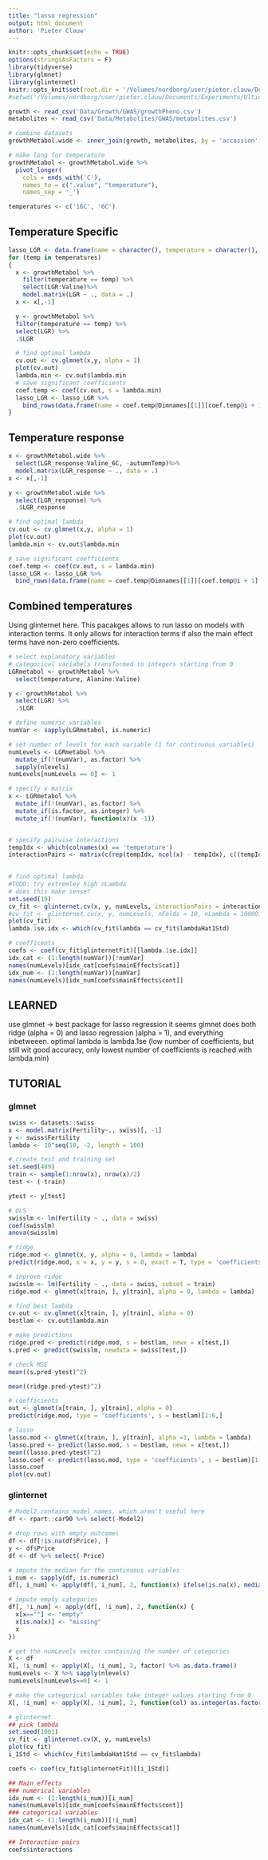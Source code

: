 ```yaml
---
title: "lasso regression"
output: html_document
author: 'Pieter Clauw'
---
```


```r
knitr::opts_chunk$set(echo = TRUE)
options(stringsAsFactors = F)
library(tidyverse)
library(glmnet)
library(glinternet)
knitr::opts_knit$set(root.dir = '/Volumes/nordborg/user/pieter.clauw/Documents/Experiments/UltimateQandD/')
#setwd('/Volumes/nordborg/user/pieter.clauw/Documents/Experiments/UltimateQandD/')
```


```r
growth <- read_csv('Data/Growth/GWAS/growthPheno.csv')
metabolites <- read_csv('Data/Metabolites/GWAS/metabolites.csv')
```
```r
# combine datasets
growthMetabol.wide <- inner_join(growth, metabolites, by = 'accession')

# make long for temperature
growthMetabol <- growthMetabol.wide %>%
  pivot_longer(
    cols = ends_with('C'),
    names_to = c(".value", "temperature"),
    names_sep = '_')
```

```r
temperatures <- c('16C', '6C')
```


## Temperature Specific

```r
lasso_LGR <- data.frame(name = character(), temperature = character(), coefficient = numeric())
for (temp in temperatures)
{
  x <- growthMetabol %>%
    filter(temperature == temp) %>%
    select(LGR:Valine)%>%
    model.matrix(LGR ~ ., data = .)
  x <- x[,-1]

  y <- growthMetabol %>%
  filter(temperature == temp) %>%
  select(LGR) %>%
  .$LGR

  # find optimal lambda
  cv.out <- cv.glmnet(x,y, alpha = 1)
  plot(cv.out)  
  lambda.min <- cv.out$lambda.min
  # save significant coefficients
  coef.temp <- coef(cv.out, s = lambda.min)
  lasso_LGR <- lasso_LGR %>%
    bind_rows(data.frame(name = coef.temp@Dimnames[[1]][coef.temp@i + 1], temperature = temp, coefficient = coef.temp@x))
}
```

## Temperature response
```r
x <- growthMetabol.wide %>%
  select(LGR_response:Valine_6C, -autumnTemp)%>%
  model.matrix(LGR_response ~ ., data = .)
x <- x[,-1]

y <- growthMetabol.wide %>%
  select(LGR_response) %>%
  .$LGR_response

# find optimal lambda
cv.out <- cv.glmnet(x,y, alpha = 1)
plot(cv.out)  
lambda.min <- cv.out$lambda.min

# save significant coefficients
coef.temp <- coef(cv.out, s = lambda.min)
lasso_LGR <- lasso_LGR %>%
  bind_rows(data.frame(name = coef.temp@Dimnames[[1]][coef.temp@i + 1], temperature = 'response', coefficient = coef.temp@x))

```


## Combined temperatures
Using glinternet here.
This pacakges allows to run lasso on models with interaction terms.
It only allows for interaction terms if also the main effect terms have non-zero coefficients.
```r
# select explanatory variables
# categorical variabels transformed to integers starting from 0
LGRmetabol <- growthMetabol %>%
  select(temperature, Alanine:Valine)

y <- growthMetabol %>%
  select(LGR) %>%
  .$LGR

# define numeric variables
numVar <- sapply(LGRmetabol, is.numeric)

# set number of levels for each variable (1 for continuous variables)
numLevels <- LGRmetabol %>%
  mutate_if(!(numVar), as.factor) %>%
  sapply(nlevels)
numLevels[numLevels == 0] <- 1

# specify x matrix
x <- LGRmetabol %>%
  mutate_if(!(numVar), as.factor) %>%
  mutate_if(is.factor, as.integer) %>%
  mutate_if(!(numVar), function(x)(x -1))


# specify pairwise interactions
tempIdx <- which(colnames(x) == 'temperature')
interactionPairs <- matrix(c(rep(tempIdx, ncol(x) - tempIdx), c((tempIdx + 1):ncol(x))), ncol = 2)
  

# find optimal lambda
#TODO: try extremley high nLambda
# does this make sense?
set.seed(19)
cv_fit <- glinternet.cv(x, y, numLevels, interactionPairs = interactionPairs, nLambda = 500000, numCores = 8)
#cv_fit <- glinternet.cv(x, y, numLevels, nFolds = 10, nLambda = 10000)
plot(cv_fit)
lambda.1se.idx <- which(cv_fit$lambda == cv_fit$lambdaHat1Std)

# coefficents
coefs <- coef(cv_fit$glinternetFit)[[lambda.1se.idx]]
idx_cat <- (1:length(numVar))[!numVar]
names(numLevels)[idx_cat[coefs$mainEffects$cat]]
idx_num <- (1:length(numVar))[numVar]
names(numLevels)[idx_num[coefs$mainEffects$cont]]
```





## LEARNED
use glmnet -> best package for lasso regression it seems
glmnet does both ridge (alpha = 0) and lasso regression )alpha = 1), and everything inbetweeen.
 optimal lambda is lambda.1se (low number of coefficients, but still wit good accuracy, only lowest number of coefficients is reached with lambda.min)
 
 



## TUTORIAL
### glmnet
```r
swiss <- datasets::swiss
x <- model.matrix(Fertility~., swiss)[, -1]
y <- swiss$Fertility
lambda <- 10^seq(10, -2, length = 100)

# create test and training set
set.seed(489)
train <- sample(1:nrow(x), nrow(x)/2)
test <- (-train)

ytest <- y[test]

# OLS
swisslm <- lm(Fertility ~ ., data = swiss)
coef(swisslm)
anova(swisslm)

# ridge
ridge.mod <- glmnet(x, y, alpha = 0, lambda = lambda)
predict(ridge.mod, x = x, y = y, s = 0, exact = T, type = 'coefficients')[1:6, ]

# inprove ridge
swisslm <- lm(Fertility ~ ., data = swiss, subset = train)
ridge.mod <- glmnet(x[train, ], y[train], alpha = 0, lambda = lambda)

# find best lambda
cv.out <- cv.glmnet(x[train, ], y[train], alpha = 0)
bestlam <- cv.out$lambda.min

# make predictions
ridge.pred <- predict(ridge.mod, s = bestlam, newx = x[test,])
s.pred <- predict(swisslm, newdata = swiss[test,])

# check MSE
mean((s.pred-ytest)^2)

mean((ridge.pred-ytest)^2)

# coefficients
out <- glmnet(x[train, ], y[train], alpha = 0)
predict(ridge.mod, type = 'coefficients', s = bestlam)[1:6,]

# lasso
lasso.mod <- glmnet(x[train, ], y[train], alpha =1, lambda = lambda)
lasso.pred <- predict(lasso.mod, s = bestlam, newx = x[test,])
mean((lasso.pred-ytest)^2)
lasso.coef <- predict(lasso.mod, type = 'coefficients', s = bestlam)[1:6,]
lasso.coef
plot(cv.out)

```

### glinternet
```r
# Model2 contains model names, which aren't useful here
df <- rpart::car90 %>% select(-Model2)

# drop rows with empty outcomes
df <- df[!is.na(df$Price), ]
y <- df$Price
df <- df %>% select(-Price)

# impute the median for the continuous variables
i_num <- sapply(df, is.numeric)
df[, i_num] <- apply(df[, i_num], 2, function(x) ifelse(is.na(x), median(x, na.rm=T), x))

# impute empty categories
df[, !i_num] <- apply(df[, !i_num], 2, function(x) {
  x[x==""] <- "empty"
  x[is.na(x)] <- "missing"
  x
})

# get the numLevels vector containing the number of categories
X <- df
X[, !i_num] <- apply(X[, !i_num], 2, factor) %>% as.data.frame()
numLevels <- X %>% sapply(nlevels)
numLevels[numLevels==0] <- 1

# make the categorical variables take integer values starting from 0
X[, !i_num] <- apply(X[, !i_num], 2, function(col) as.integer(as.factor(col)) - 1)

# glinternet
## pick lambda
set.seed(1001)
cv_fit <- glinternet.cv(X, y, numLevels)
plot(cv_fit)
i_1Std <- which(cv_fit$lambdaHat1Std == cv_fit$lambda)

coefs <- coef(cv_fit$glinternetFit)[[i_1Std]]

## Main effects
### numerical variables
idx_num <- (1:length(i_num))[i_num]
names(numLevels)[idx_num[coefs$mainEffects$cont]]
### categorical variables
idx_cat <- (1:length(i_num))[!i_num]
names(numLevels)[idx_cat[coefs$mainEffects$cat]]

## Interaction pairs
coefs$interactions
```


